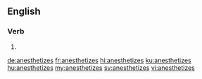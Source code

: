 ==English==

===Verb===
{{head|en|verb form}}

# {{en-third-person singular of|anesthetize}}

[[de:anesthetizes]]
[[fr:anesthetizes]]
[[hi:anesthetizes]]
[[ku:anesthetizes]]
[[hu:anesthetizes]]
[[my:anesthetizes]]
[[sv:anesthetizes]]
[[vi:anesthetizes]]